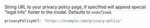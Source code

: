 String URL to your privacy policy page, if specified will append special "legal info" footer to the modal. Defaults to `undefined`.

```ts
privacyPolicyUrl: 'https://example.com/privacy-policy'
```
